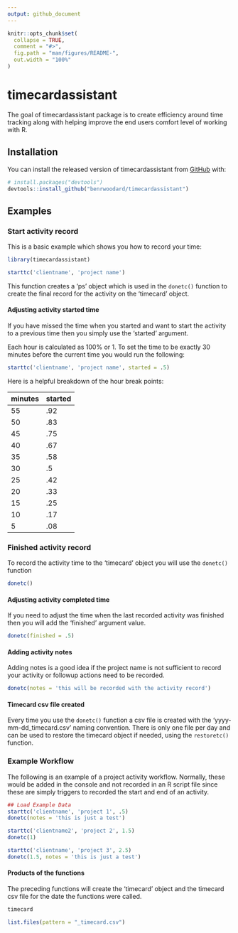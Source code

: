 ```yaml
---
output: github_document
---
```


<!-- README.md is generated from README.Rmd. Please edit that file -->

```r
knitr::opts_chunk$set(
  collapse = TRUE,
  comment = "#>",
  fig.path = "man/figures/README-",
  out.width = "100%"
)
```

# timecardassistant

<!-- badges: start -->
<!-- badges: end -->

The goal of timecardassistant package is to create efficiency around time tracking along with helping improve the end users comfort level of working with R.

## Installation

You can install the released version of timecardassistant from 
[GitHub](https://github.com/benrwoodard/timecardassistant.git) with:

``` r
# install.packages("devtools")
devtools::install_github("benrwoodard/timecardassistant")
```
## Examples

### Start activity record

This is a basic example which shows you how to record your time:

```r
library(timecardassistant)

starttc('clientname', 'project name')
```

This function creates a 'ps' object which is used in the `donetc()` function to create the final record for the activity on the 'timecard' object.

#### Adjusting activity started time

If you have missed the time when you started and want to start the activity to a previous time then you simply use the 'started' argument.

Each hour is calculated as 100% or 1. To set the time to be exactly 30 minutes before the current time you would run the following:

```r
starttc('clientname', 'project name', started = .5)
```

Here is a helpful breakdown of the hour break points:

minutes | started |
------- | ------- |
55 | .92 |
50 | .83 |
45 | .75 |
40 | .67 |
35 | .58 |
30 | .5 |
25 | .42 |
20 | .33 |
15 | .25 |
10 | .17 |
5 | .08 |

### Finished activity record

To record the activity time to the 'timecard' object you will use the `donetc()` function
```r
donetc()
```

#### Adjusting activity completed time

If you need to adjust the time when the last recorded activity was finished then you will add the 'finished' argument value.
```r
donetc(finished = .5)
```

#### Adding activity notes

Adding notes is a good idea if the project name is not sufficient to record your activity or followup actions need to be recorded.
```r
donetc(notes = 'this will be recorded with the activity record')
```

#### Timecard csv file created

Every time you use the `donetc()` function a csv file is created with the 'yyyy-mm-dd_timecard.csv' naming convention. There is only one file per day and can be used to restore the timecard object if needed, using the `restoretc()` function.

### Example Workflow

The following is an example of a project activity workflow. Normally, these would be added in the console and not recorded in an R script file since these are simply triggers to recorded the start and end of an activity.
```r
## Load Example Data
starttc('clientname', 'project 1', .5)
donetc(notes = 'this is just a test')

starttc('clientname2', 'project 2', 1.5)
donetc(1)

starttc('clientname', 'project 3', 2.5)
donetc(1.5, notes = 'this is just a test')
```

#### Products of the functions

The preceding functions will create the 'timecard' object and the timecard csv file for the date the functions were called.
```r
timecard
```


```r
list.files(pattern = "_timecard.csv")
```



